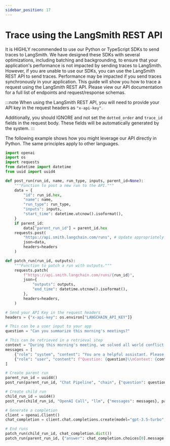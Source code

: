 ```yaml
---
sidebar_position: 17
---
```



# Trace using the LangSmith REST API

It is HIGHLY recommended to use our Python or TypeScript SDKs to send traces to LangSmith.
We have designed these SDKs with several optimizations, including batching and backgrounding, to ensure that your application's performance is not impacted by sending traces to LangSmith.
However, if you are unable to use our SDKs, you can use the LangSmith REST API to send traces. Performance may be impacted if you send traces synchronously in your application.
This guide will show you how to trace a request using the LangSmith REST API. Please view our API documentation <RegionalUrl type='api' suffix='/redoc' text='here' /> for a full list of endpoints and request/response schemas.

:::note
When using the LangSmith REST API, you will need to provide your API key in the request headers as `"x-api-key"`.

Additionally, you should IGNORE and not set the `dotted_order` and `trace_id` fields in the request body. These fields will be automatically generated by the system.
:::

The following example shows how you might leverage our API directly in Python. The same principles apply to other languages.

```python
import openai
import os
import requests
from datetime import datetime
from uuid import uuid4

def post_run(run_id, name, run_type, inputs, parent_id=None):
    """Function to post a new run to the API."""
    data = {
        "id": run_id.hex,
        "name": name,
        "run_type": run_type,
        "inputs": inputs,
        "start_time": datetime.utcnow().isoformat(),
    }
    if parent_id:
        data["parent_run_id"] = parent_id.hex
    requests.post(
        "https://api.smith.langchain.com/runs", # Update appropriately for self-hosted installations or the EU region
        json=data,
        headers=headers
    )

def patch_run(run_id, outputs):
    """Function to patch a run with outputs."""
    requests.patch(
        f"https://api.smith.langchain.com/runs/{run_id}",
        json={
            "outputs": outputs,
            "end_time": datetime.utcnow().isoformat(),
        },
        headers=headers,
    )

# Send your API Key in the request headers
headers = {"x-api-key": os.environ["LANGCHAIN_API_KEY"]}

# This can be a user input to your app
question = "Can you summarize this morning's meetings?"

# This can be retrieved in a retrieval step
context = "During this morning's meeting, we solved all world conflict."
messages = [
    {"role": "system", "content": "You are a helpful assistant. Please respond to the user's request only based on the given context."},
    {"role": "user", "content": f"Question: {question}\\nContext: {context}"}
]

# Create parent run
parent_run_id = uuid4()
post_run(parent_run_id, "Chat Pipeline", "chain", {"question": question})

# Create child run
child_run_id = uuid4()
post_run(child_run_id, "OpenAI Call", "llm", {"messages": messages}, parent_run_id)

# Generate a completion
client = openai.Client()
chat_completion = client.chat.completions.create(model="gpt-3.5-turbo", messages=messages)

# End runs
patch_run(child_run_id, chat_completion.dict())
patch_run(parent_run_id, {"answer": chat_completion.choices[0].message.content})
```
